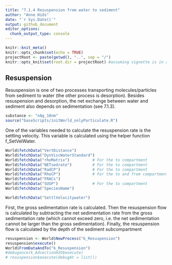 ```yaml
---
title: "7.1.4 Resuspension from water to sediment"
author: "Anne Hids"
date: "`r Sys.Date()`"
output: github_document
editor_options: 
  chunk_output_type: console
---
```


```r
knitr::knit_meta()
knitr::opts_chunk$set(echo = TRUE)
projectRoot <- paste(getwd(), "..", sep = "/")
knitr::opts_knit$set(root.dir = projectRoot) #assuming vignette is in a direct subfolder of the project
```

## Resuspension
Resuspension is one of two processes transporting molecules/particles from sediment to water (the other process is desorption). Besides resuspension and desorption, the net exchange between water and sediment also depends on sedimentation (see 7.1.3).

```r
substance <- "nAg_10nm"
source("baseScripts/initWorld_onlyParticulate.R")
```

One of the variables needed to calculate the resuspension rate is the settling velocity. This variable is calculated using the helper function f_SetVelWater. 

```r
World$fetchData("VertDistance")
World$fetchData("DynViscWaterStandard")
World$fetchData("rhoMatrix")          # For the to compartment
World$fetchData("NETsedrate")         # For the to compartment
World$fetchData("RadCP")              # For the to compartment
World$fetchData("RhoCP")              # For the to and from compartment
World$fetchData("FRACs")              
World$fetchData("SUSP")               # For the to compartment
World$fetchData("SpeciesName")

World$fetchData("SettlVelocitywater")
```

First, the gross sedimentation rate is calculated. Then the resuspension flow is calculated by subtracting the net sedimentation rate from the gross sedimentation rate (which cannot exceed zero, i.e. the net sedimentation cannot be larger than the gross sedimentation). Finally, the resuspension flow is calculated by the depth of the sediment subcompartment 

```r
resuspension <- World$NewProcess("k_Resuspension")
resuspension$execute()
World$FromDataAndTo("k_Resuspension")
#debugonce(k_AdvectionH2O$execute)
# resuspension$execute(debugAt = list()) 

```
